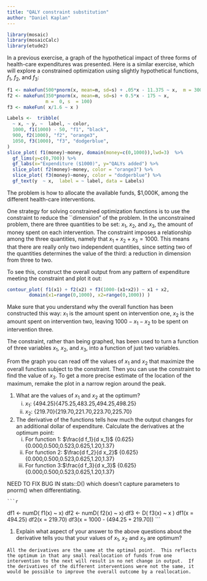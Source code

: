 ```yaml
---
title: "QALY constraint substitution"
author: "Daniel Kaplan"
---
```


```r
library(mosaic)
library(mosaicCalc)
library(etude2)
```

In a previous exercise, a graph of the hypothetical impact of three forms of health-care expenditures was presented.  Here is a similar exercise, which will explore a constrained optimization using slightly  hypothetical functions, $f_1$, $f_2$, and $f_3$:
```r
f1 <- makeFun(500*pnorm(x, mean=m, sd=s) + .05*x - 11.375 ~ x,  m = 300, s =  150)
f2 <- makeFun(350*pnorm(x, mean=m, sd=s) + 0.5*x - 175 ~ x,
              m =  0, s  = 100)
f3 <- makeFun( x/1.6 ~ x )
```
 

```r
Labels <-  tribble(
  ~ x, ~ y, ~  label, ~ color,
  1000, f1(1000) - 50, "f1", "black",
  900, f2(1000), "f2", "orange3",
  1050, f3(1000), "f3", "dodgerblue",
)
slice_plot( f1(money)~money, domain(money=c(0,1000)),lwd=3)  %>%
  gf_lims(y=c(0,700)) %>%
  gf_labs(x="Expenditure ($1000)", y="QALYs added") %>%
  slice_plot( f2(money)~money, color = "orange3") %>%
  slice_plot( f3(money)~money, color = "dodgerblue") %>%
  gf_text(y  ~ x,  label = ~ label, data = Labels)
```
 

The problem is how to allocate the available funds, $1,000K, among the different health-care interventions.  

One strategy for solving constrained optimization functions is to use the constraint to reduce the ``dimension" of the problem.  In the unconstrained problem, there are three quantities to be set: $x_1$, $x_2$, and $x_3$, the amount of money spent on each intervention.  The constraint imposes a relationship among the three quantities, namely that $x_1 + x_2 + x_3 = 1000$.  This means that there are really only two independent quantities, since setting two of the quantities determines the value of the third: a reduction in dimension from three to two.

To see this, construct the overall output from any pattern of expenditure meeting the constraint and plot it out:
```r
contour_plot( f1(x1) + f2(x2) + f3(1000-(x1+x2)) ~ x1 + x2, 
        domain(x1=range(0,1000), x2=range(0,1000)) )
```
 

Make sure that you understand why the overall function has been constructed this way: $x_1$ is the amount spent on intervention one, $x_2$ is the amount spent on intervention two, leaving $1000-x_1-x_2$ to be spent on intervention three.

The constraint, rather than being graphed, has been used to turn a function of three variables $x_1$, $x_2$, and $x_3$, into a function of just two variables. 

From the graph you can read off the values of $x_1$ and $x_2$ that maximize the overall function subject to the constraint.  Then you can use the constraint to find the value of $x_3$.  To get a more precise estimate of the location of the maximum, remake the plot in a narrow region around the peak.

1. What are the values of $x_1$ and $x_2$ at the optimum?
    i. $x_1$: {494.25}{475.25,483.25,494.25,498.25}
    #. $x_2$: {219.70}{219.70,221.70,223.70,225.70}

2. The derivative of the functions tells how much the output changes for an additional dollar of expenditure.  Calculate the derivatives at the optimum point:
    i. For function 1: $\frac{d f_1}{d x_1}$ {0.625}{0.000,0.500,0.523,0.625,1.20,1.37}
    #. For function 2: $\frac{d f_2}{d x_2}$ {0.625}{0.000,0.500,0.523,0.625,1.20,1.37}
    #. For function 3:$\frac{d f_3}{d x_3}$  {0.625}{0.000,0.500,0.523,0.625,1.20,1.37}

NEED TO FIX BUG IN stats::D() which doesn't capture parameters to pnorm() when  differentiating.

<!--begin-answer-->
    ```r
df1 <- numD( f1(x) ~ x) 
df2 <- numD( f2(x) ~ x)
df3 <- D( f3(x) ~ x )
df1(x = 494.25)
df2(x = 219.70)
df3(x =  1000 - (494.25 + 219.70))
```
<!--end-answer-->

#. Explain what aspect of your answer to the above questions about the derivative tells you that your values of $x_1$, $x_2$ and $x_3$ are optimum?

<!--begin-answer-->
    All the derivatives are the same at the optimal point.  This reflects the optimum in that any small reallocation of funds from one intervention to the next will result in no net change in output.  If the derivatives of the different interventions were not the same, it would be possible to improve the overall outcome by a reallocation.
<!--end-answer-->

